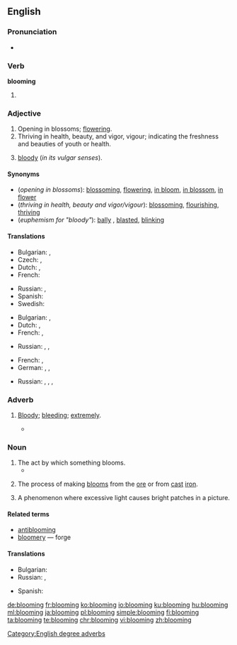 ==English==

===Pronunciation===
* {{audio|en-us-blooming.ogg|Audio (US)|lang=en}}

===Verb===
'''blooming'''

# {{present participle of|bloom|lang=en}}

===Adjective===
{{en-adj}}

# Opening in blossoms; [[flower]]ing.
# Thriving in health, beauty, and vigor, vigour; indicating the freshness and beauties of youth or health.
# {{context|British|euphemistic|lang=en}} [[bloody]] (''in its vulgar senses'').

====Synonyms====
* (''opening in blossoms''): [[blossoming]], [[flowering]], [[in bloom]], [[in blossom]], [[in flower]]
* (''thriving in health, beauty and vigor/vigour''): [[blossom]]ing, [[flourish]]ing, [[thrive|thriving]]
* (''euphemism for "bloody"''): [[bally]] {{qualifier|British}}, [[blasted]], [[blinking]]

====Translations====
{{trans-top|opening in blossoms}}
* Bulgarian: {{t+|bg|цъфтящ}}, {{t+|bg|разцъфнал}}
* Czech: {{t|cs|kvetoucí}}, {{t|cs|rozkvetlý}}
* Dutch: {{t|nl|bloeiend}}, {{t|nl|bloeiende}}
* French: {{t|fr|en fleur}}
{{trans-mid}}
* Russian: {{t+|ru|цвету́щий|sc=Cyrl}}, {{t|ru|расцвета́ющий|sc=Cyrl}}
* Spanish: {{t|es|floreciente}}
* Swedish: {{t|sv|blomstrande}}
{{trans-bottom}}

{{trans-top|thriving in health, beauty and vigor/vigour}}
* Bulgarian: {{t+|bg|цветущ}}, {{t+|bg|преуспяващ}}
* Dutch: {{t|nl|bloeiend}}, {{t|nl|bloeiende}}
* French: {{t+|fr|florissant|m}}, {{t+|fr|florissante|f}}
{{trans-mid}}
* Russian: {{t+|ru|цвету́щий|sc=Cyrl}}, {{t+|ru|преуспева́ющий|sc=Cyrl}}, {{t+|ru|процвета́ющий|sc=Cyrl}} {{qualifier|flourishing}}
{{trans-bottom}}

{{trans-top|euphemism for "bloody"}}
* French: {{t+|fr|sacré|m}}, {{t+|fr|sacrée|f}}
* German: {{t|de|verflixt}}, {{t+|de|verdammt}}, {{t+|de|verflucht}}
{{trans-mid}}
* Russian: {{t+|ru|прокля́тый|sc=Cyrl}}, {{t+|ru|грёбаный|sc=Cyrl}}, {{t+|ru|чёртов|sc=Cyrl}}, {{t+|ru|хре́нов|sc=Cyrl}}
{{trans-bottom}}

===Adverb===
{{en-adv}}

# {{label|en|euphemistic|often followed by ''well''}} [[bloody|Bloody]]; [[bleeding]]; [[extremely]].
#: {{ux|en|My train's late again. '''Blooming''' typical.}}
#*{{quote-book|year=1935|author=[https://www.goodreads.com/author/show/288354.George_Goodchild George Goodchild]
|title=Death on the Centre Court|chapter=3
|passage=It had been his intention to go to Wimbledon, but as he himself said: “Why be '''blooming''' well frizzled when you can hear all the results over the wireless. And results are all that concern me.&nbsp;[&hellip;]”}}

===Noun===
{{en-noun|~}}

# The act by which something blooms.
#* {{quote-news|year=2007|date=July 23|author=Jeremy Pearce|title=Anne McLaren, 80, Expert on the Embryo, Is Dead|work=New York Times|url=http://www.nytimes.com/2007/07/23/science/23mclaren.html
|passage=Such '''bloomings''', Dr. McLaren continued, would require a critical audience, “so that they can be subject to scientific and ethical review, freely available for research and one day, perhaps, for treating diseases.” }}
# {{context|metallurgy|lang=en}} The process of making [[bloom]]s from the [[ore]] or from [[cast]] [[iron]].
# {{context|photography|lang=en}} A phenomenon where excessive light causes bright patches in a picture.

====Related terms====
* [[antiblooming]]
* [[bloomery]] — forge

====Translations====
{{trans-top|blooming}}
* Bulgarian: {{t|bg|блуминг}}
* Russian: {{t|ru|обжимный стан|m|tr=obžímnyj stan}}, {{t+|ru|блюминг|m|tr=bljúming}}
{{trans-mid}}
* Spanish: {{t|es|plancheado}}
{{trans-bottom}}

[[Category:English degree adverbs]]

[[de:blooming]]
[[fr:blooming]]
[[ko:blooming]]
[[io:blooming]]
[[ku:blooming]]
[[hu:blooming]]
[[ml:blooming]]
[[ja:blooming]]
[[pl:blooming]]
[[simple:blooming]]
[[fi:blooming]]
[[ta:blooming]]
[[te:blooming]]
[[chr:blooming]]
[[vi:blooming]]
[[zh:blooming]]